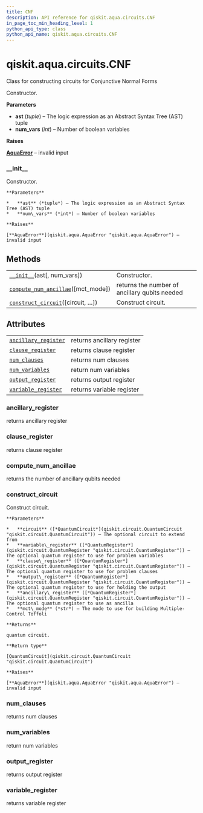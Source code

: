 ```yaml
---
title: CNF
description: API reference for qiskit.aqua.circuits.CNF
in_page_toc_min_heading_level: 1
python_api_type: class
python_api_name: qiskit.aqua.circuits.CNF
---
```


# qiskit.aqua.circuits.CNF

<Class id="qiskit.aqua.circuits.CNF" github="https://github.com/qiskit-community/qiskit-aqua/tree/stable/0.9/qiskit/aqua/circuits/boolean_logical_circuits.py" signature="CNF(ast, num_vars=None)">
  Class for constructing circuits for Conjunctive Normal Forms

  Constructor.

  **Parameters**

  *   **ast** (*tuple*) – The logic expression as an Abstract Syntax Tree (AST) tuple
  *   **num\_vars** (*int*) – Number of boolean variables

  **Raises**

  [**AquaError**](qiskit.aqua.AquaError "qiskit.aqua.AquaError") – invalid input

  ### \_\_init\_\_

  <Function id="qiskit.aqua.circuits.CNF.__init__" name="__init__" signature="__init__(ast, num_vars=None)">
    Constructor.

    **Parameters**

    *   **ast** (*tuple*) – The logic expression as an Abstract Syntax Tree (AST) tuple
    *   **num\_vars** (*int*) – Number of boolean variables

    **Raises**

    [**AquaError**](qiskit.aqua.AquaError "qiskit.aqua.AquaError") – invalid input
  </Function>

  ## Methods

  |                                                                                                                                        |                                               |
  | -------------------------------------------------------------------------------------------------------------------------------------- | --------------------------------------------- |
  | [`__init__`](#qiskit.aqua.circuits.CNF.__init__ "qiskit.aqua.circuits.CNF.__init__")(ast\[, num\_vars])                                | Constructor.                                  |
  | [`compute_num_ancillae`](#qiskit.aqua.circuits.CNF.compute_num_ancillae "qiskit.aqua.circuits.CNF.compute_num_ancillae")(\[mct\_mode]) | returns the number of ancillary qubits needed |
  | [`construct_circuit`](#qiskit.aqua.circuits.CNF.construct_circuit "qiskit.aqua.circuits.CNF.construct_circuit")(\[circuit, …])         | Construct circuit.                            |

  ## Attributes

  |                                                                                                                    |                            |
  | ------------------------------------------------------------------------------------------------------------------ | -------------------------- |
  | [`ancillary_register`](#qiskit.aqua.circuits.CNF.ancillary_register "qiskit.aqua.circuits.CNF.ancillary_register") | returns ancillary register |
  | [`clause_register`](#qiskit.aqua.circuits.CNF.clause_register "qiskit.aqua.circuits.CNF.clause_register")          | returns clause register    |
  | [`num_clauses`](#qiskit.aqua.circuits.CNF.num_clauses "qiskit.aqua.circuits.CNF.num_clauses")                      | returns num clauses        |
  | [`num_variables`](#qiskit.aqua.circuits.CNF.num_variables "qiskit.aqua.circuits.CNF.num_variables")                | return num variables       |
  | [`output_register`](#qiskit.aqua.circuits.CNF.output_register "qiskit.aqua.circuits.CNF.output_register")          | returns output register    |
  | [`variable_register`](#qiskit.aqua.circuits.CNF.variable_register "qiskit.aqua.circuits.CNF.variable_register")    | returns variable register  |

  ### ancillary\_register

  <Function id="qiskit.aqua.circuits.CNF.ancillary_register" name="ancillary_register" signature="property ancillary_register">
    returns ancillary register
  </Function>

  ### clause\_register

  <Function id="qiskit.aqua.circuits.CNF.clause_register" name="clause_register" signature="property clause_register">
    returns clause register
  </Function>

  ### compute\_num\_ancillae

  <Function id="qiskit.aqua.circuits.CNF.compute_num_ancillae" name="compute_num_ancillae" signature="compute_num_ancillae(mct_mode='basic')">
    returns the number of ancillary qubits needed
  </Function>

  ### construct\_circuit

  <Function id="qiskit.aqua.circuits.CNF.construct_circuit" name="construct_circuit" signature="construct_circuit(circuit=None, variable_register=None, clause_register=None, output_register=None, ancillary_register=None, mct_mode='basic')">
    Construct circuit.

    **Parameters**

    *   **circuit** ([*QuantumCircuit*](qiskit.circuit.QuantumCircuit "qiskit.circuit.QuantumCircuit")) – The optional circuit to extend from
    *   **variable\_register** ([*QuantumRegister*](qiskit.circuit.QuantumRegister "qiskit.circuit.QuantumRegister")) – The optional quantum register to use for problem variables
    *   **clause\_register** ([*QuantumRegister*](qiskit.circuit.QuantumRegister "qiskit.circuit.QuantumRegister")) – The optional quantum register to use for problem clauses
    *   **output\_register** ([*QuantumRegister*](qiskit.circuit.QuantumRegister "qiskit.circuit.QuantumRegister")) – The optional quantum register to use for holding the output
    *   **ancillary\_register** ([*QuantumRegister*](qiskit.circuit.QuantumRegister "qiskit.circuit.QuantumRegister")) – The optional quantum register to use as ancilla
    *   **mct\_mode** (*str*) – The mode to use for building Multiple-Control Toffoli

    **Returns**

    quantum circuit.

    **Return type**

    [QuantumCircuit](qiskit.circuit.QuantumCircuit "qiskit.circuit.QuantumCircuit")

    **Raises**

    [**AquaError**](qiskit.aqua.AquaError "qiskit.aqua.AquaError") – invalid input
  </Function>

  ### num\_clauses

  <Function id="qiskit.aqua.circuits.CNF.num_clauses" name="num_clauses" signature="property num_clauses">
    returns num clauses
  </Function>

  ### num\_variables

  <Function id="qiskit.aqua.circuits.CNF.num_variables" name="num_variables" signature="property num_variables">
    return num variables
  </Function>

  ### output\_register

  <Function id="qiskit.aqua.circuits.CNF.output_register" name="output_register" signature="property output_register">
    returns output register
  </Function>

  ### variable\_register

  <Function id="qiskit.aqua.circuits.CNF.variable_register" name="variable_register" signature="property variable_register">
    returns variable register
  </Function>
</Class>

